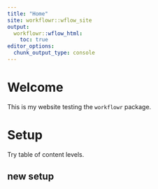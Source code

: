 ```yaml
---
title: "Home"
site: workflowr::wflow_site
output:
  workflowr::wflow_html:
    toc: true
editor_options:
  chunk_output_type: console
---
```


# Welcome 

This is my website testing the `workflowr` package.

# Setup

Try table of content levels.

## new setup

